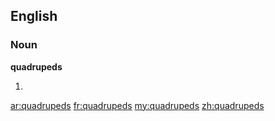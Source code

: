 ==English==

===Noun===
'''quadrupeds'''

# {{plural of|[[quadruped]]}}

[[ar:quadrupeds]]
[[fr:quadrupeds]]
[[my:quadrupeds]]
[[zh:quadrupeds]]